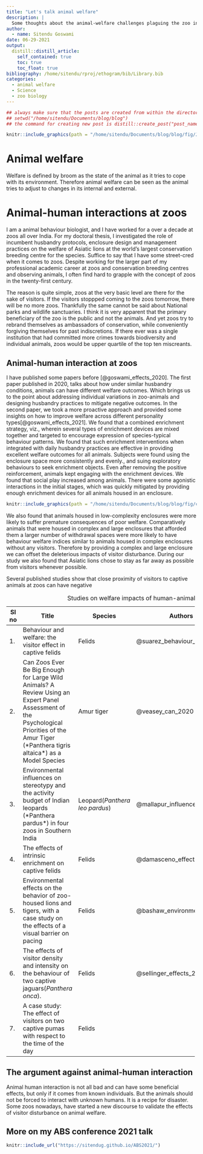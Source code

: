 ```yaml
---
title: "Let's talk animal welfare"
description: |
  Some thoughts about the animal-welfare challenges plaguing the zoo industry
author:
  - name: Sitendu Goswami
date: 06-29-2021
output:
  distill::distill_article:
    self_contained: true
    toc: true
    toc_float: true
bibliography: /home/sitendu/rproj/ethogram/bib/Library.bib
categories:
  - animal welfare
  - Science
  - zoo biology
---
```


```r
## always make sure that the posts are created from within the directory
## setwd("/home/sitendu/Documents/blog/blog")
## the command for creating new post is distill::create_post("post_name")
```

```r
knitr::include_graphics(path = "/home/sitendu/Documents/blog/blog/fig/Jesal.png")
```

# Animal welfare

Welfare is defined by broom as the state of the animal as it tries to cope with its environment. Therefore animal welfare can be seen as the animal tries to adjust to changes in its internal and external.

# Animal-human interactions at zoos

I am a animal behaviour biologist, and I have worked for a over a decade at zoos all over India. For my doctoral thesis, I investigated the role of incumbent husbandry protocols, enclosure design and management practices on the welfare of Asiatic lions at the world's largest conservation breeding centre for the species. Suffice to say that I have some street-cred when it comes to zoos. Despite working for the larger part of my professional academic career at zoos and conservation breeding centres and observing animals, I often find hard to grapple with the concept of zoos in the twenty-first century.

The reason is quite simple, zoos at the very basic level are there for the sake of visitors. If the visitors stoppped coming to the zoos tomorrow, there will be no more zoos. Thankfully the same cannot be said about National parks and wildlife sanctuaries. I think it is very apparent that the primary beneficiary of the zoo is the public and not the animals. And yet zoos try to rebrand themselves as ambassadors of conservation, while conveniently forgiving themselves for past indiscretions. If there ever was a single institution that had committed more crimes towards biodiversity and individual animals, zoos would be upper quartile of the top ten miscreants.

## Animal-human interaction at zoos

I have published some papers before [@goswami_effects_2020]. The first paper published in 2020, talks about how under similar husbandry conditions, animals can have different welfare outcomes. Which brings us to the point about addressing individual variations in zoo-animals and designing husbandry practices to mitigate negative outcomes. In the second paper, we took a more proactive approach and provided some insights on how to improve welfare across different personality types[@goswami_effects_2021]. We found that a combined enrichment strategy, viz., wherein several types of enrichment devices are mixed together and targeted to encourage expression of species-typical behaviour patterns. We found that such enrichment interventions when integrated with daily husbandry practices are effective in providing excellent welfare outcomes for all animals. Subjects were found using the enclosure space more consistently and evenly., and suing exploratory behaviours to seek enrichment objects. Even after removing the positive reinforcement, animals kept engaging with the enrichment devices. We found that social play increased among animals. There were some agonistic interactions in the initial stages, which was quickly mitigated by providing enough enrichment devices for all animals housed in an enclosure.

```r
knitr::include_graphics(path = "/home/sitendu/Documents/blog/blog/fig/collage.png")
```

We also found that animals housed in low-complexity enclosures were more likely to suffer premature consequences of poor welfare. Comparatively animals that were housed in complex and large enclosures that afforded them a larger number of withdrawal spaces were more likely to have behaviour welfare indices similar to animals housed in complex enclosures without any visitors. Therefore by providing a complex and large enclosure we can offset the deleterious impacts of visitor disturbance. During our study we also found that Asiatic lions chose to stay as far away as possible from visitors whenever possible.

Several published studies show that close proximity of visitors to captive animals at zoos can have negative

+-------+--------------------------------------------------------------------------------------------------------------------------------------------------------------------------------------------------+--------------------------------+----------------------------+-------------+----------------+
| Sl no | Title                                                                                                                                                                                            | Species                        | Authors                    | sample size | Visitor effect |
+=======+==================================================================================================================================================================================================+================================+============================+=============+================+
| 1\.   | Behaviour and welfare: the visitor effect in captive felids                                                                                                                                      | Felids                         | @suarez_behaviour_2017     | NA          | Negative       |
+-------+--------------------------------------------------------------------------------------------------------------------------------------------------------------------------------------------------+--------------------------------+----------------------------+-------------+----------------+
| 2\.   | Can Zoos Ever Be Big Enough for Large Wild Animals? A Review Using an Expert Panel Assessment of the Psychological Priorities of the Amur Tiger (\*Panthera tigris altaica\*) as a Model Species | Amur tiger                     | @veasey_can_2020           | NA          | Negative       |
+-------+--------------------------------------------------------------------------------------------------------------------------------------------------------------------------------------------------+--------------------------------+----------------------------+-------------+----------------+
| 3\.   | Environmental influences on stereotypy and the activity budget of Indian leopards (\*Panthera pardus\*) in four zoos in Southern India                                                           | Leopard(*Panthera leo pardus*) | @mallapur_influence_2005   | NA          | Negative       |
+-------+--------------------------------------------------------------------------------------------------------------------------------------------------------------------------------------------------+--------------------------------+----------------------------+-------------+----------------+
| 4\.   | The effects of intrinsic enrichment on captive felids                                                                                                                                            | Felids                         | @damasceno_effects_2017    | NA          | Negative       |
+-------+--------------------------------------------------------------------------------------------------------------------------------------------------------------------------------------------------+--------------------------------+----------------------------+-------------+----------------+
| 5\.   | Environmental effects on the behavior of zoo-housed lions and tigers, with a case study on the effects of a visual barrier on pacing                                                             | Felids                         | @bashaw_environmental_2007 | NA          | Negative       |
+-------+--------------------------------------------------------------------------------------------------------------------------------------------------------------------------------------------------+--------------------------------+----------------------------+-------------+----------------+
| 6\.   | The effects of visitor density and intensity on the behaviour of two captive jaguars(*Panthera onca*).                                                                                           | Felids                         | @sellinger_effects_2005    | NA          | Negative       |
+-------+--------------------------------------------------------------------------------------------------------------------------------------------------------------------------------------------------+--------------------------------+----------------------------+-------------+----------------+
| 7\.   | A case study: The effect of visitors on two captive pumas with respect to the time of the day                                                                                                    | Felids                         |                            | NA          | Negative       |
+-------+--------------------------------------------------------------------------------------------------------------------------------------------------------------------------------------------------+--------------------------------+----------------------------+-------------+----------------+

: Studies on welfare impacts of human-animal interaction

## The argument against animal-human interaction

Animal human interaction is not all bad and can have some beneficial effects, but only if it comes from known individuals. But the animals should not be forced to interact with unknown humans. It is a recipe for disaster. Some zoos nowadays, have started a new discourse to validate the effects of visitor disturbance on animal welfare.

## More on my ABS conference 2021 talk
```r
knitr::include_url("https://sitendug.github.io/ABS2021/")
```
